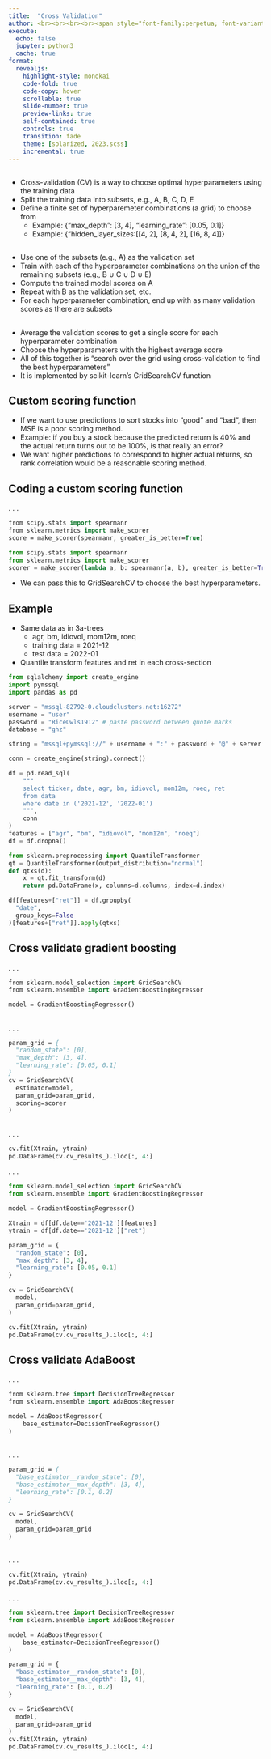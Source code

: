 ```yaml
---
title:  "Cross Validation"
author: <br><br><br><br><span style="font-family:perpetua; font-variant:small-caps; color:#606060;">Kerry Back</span><br><br><img src="RiceBusiness-transparent-logo-sm.png"  height=80>
execute:
  echo: false
  jupyter: python3
  cache: true
format: 
  revealjs:
    highlight-style: monokai
    code-fold: true
    code-copy: hover
    scrollable: true
    slide-number: true
    preview-links: true
    self-contained: true
    controls: true
    transition: fade
    theme: [solarized, 2023.scss]
    incremental: true
---
```


##

- Cross-validation (CV) is a way to choose optimal hyperparameters using the training data
- Split the training data into subsets, e.g., A, B, C, D, E
- Define a finite set of hyperparemeter combinations (a grid) to choose from
  - Example: {"max_depth": [3, 4], "learning_rate": [0.05, 0.1]}
  - Example: {"hidden_layer_sizes:[[4, 2], [8, 4, 2], [16, 8, 4]]}

## 

- Use one of the subsets (e.g., A) as the validation set
- Train with each of the hyperparameter combinations on the union of the remaining subsets (e.g., B $\cup$ C $\cup$ D $\cup$ E)
- Compute the trained model scores on A
- Repeat with B as the validation set, etc.
- For each hyperparameter combination, end up with as many validation scores as there are subsets

##

- Average the validation scores to get a single score for each hyperparameter combination
- Choose the hyperparameters with the highest average score
- All of this together is "search over the grid using cross-validation to find the best hyperparameters"
- It is implemented by scikit-learn's GridSearchCV function

## Custom scoring function

- If we want to use predictions to sort stocks into "good" and "bad", then MSE is a poor scoring method.
- Example: if you buy a stock because the predicted return is 40% and the actual return turns out to be 100%, is that really an error?
- We want higher predictions to correspond to higher actual returns, so rank correlation would be a reasonable scoring method.

## Coding a custom scoring function

. . .

```.p
from scipy.stats import spearmanr
from sklearn.metrics import make_scorer
score = make_scorer(spearmanr, greater_is_better=True)
```

```python
from scipy.stats import spearmanr
from sklearn.metrics import make_scorer
scorer = make_scorer(lambda a, b: spearmanr(a, b), greater_is_better=True)
```

- We can pass this to GridSearchCV to choose the best hyperparameters.

## Example

- Same data as in 3a-trees
  - agr, bm, idiovol, mom12m, roeq
  - training data = 2021-12
  - test data = 2022-01
- Quantile transform features and ret in each cross-section



```python
from sqlalchemy import create_engine
import pymssql
import pandas as pd

server = "mssql-82792-0.cloudclusters.net:16272"
username = "user"
password = "RiceOwls1912" # paste password between quote marks
database = "ghz"

string = "mssql+pymssql://" + username + ":" + password + "@" + server + "/" + database

conn = create_engine(string).connect()

df = pd.read_sql(
    """
    select ticker, date, agr, bm, idiovol, mom12m, roeq, ret
    from data
    where date in ('2021-12', '2022-01')
    """, 
    conn
)
features = ["agr", "bm", "idiovol", "mom12m", "roeq"]
df = df.dropna()
```



```python
from sklearn.preprocessing import QuantileTransformer
qt = QuantileTransformer(output_distribution="normal")
def qtxs(d):
    x = qt.fit_transform(d)
    return pd.DataFrame(x, columns=d.columns, index=d.index)

df[features+["ret"]] = df.groupby(
  "date", 
  group_keys=False
)[features+["ret"]].apply(qtxs)
```

## Cross validate gradient boosting

. . .

```.p
from sklearn.model_selection import GridSearchCV
from sklearn.ensemble import GradientBoostingRegressor

model = GradientBoostingRegressor()
```

##

. . .

```.p
param_grid = {
  "random_state": [0],
  "max_depth": [3, 4], 
  "learning_rate": [0.05, 0.1]
}
cv = GridSearchCV(
  estimator=model,
  param_grid=param_grid,
  scoring=scorer
)
```

##

. . .

```.p
cv.fit(Xtrain, ytrain)
pd.DataFrame(cv.cv_results_).iloc[:, 4:]
```

. . .

```python
from sklearn.model_selection import GridSearchCV
from sklearn.ensemble import GradientBoostingRegressor

model = GradientBoostingRegressor()

Xtrain = df[df.date=='2021-12'][features]
ytrain = df[df.date=='2021-12']["ret"]

param_grid = {
  "random_state": [0],
  "max_depth": [3, 4], 
  "learning_rate": [0.05, 0.1]
}

cv = GridSearchCV(
  model,
  param_grid=param_grid,
)

cv.fit(Xtrain, ytrain)
pd.DataFrame(cv.cv_results_).iloc[:, 4:]
```

## Cross validate AdaBoost

. . .

```.p
from sklearn.tree import DecisionTreeRegressor
from sklearn.ensemble import AdaBoostRegressor

model = AdaBoostRegressor(
    base_estimator=DecisionTreeRegressor()
)
```

## 

. . .

```.p
param_grid = {
  "base_estimator__random_state": [0],
  "base_estimator__max_depth": [3, 4],
  "learning_rate": [0.1, 0.2]
}

cv = GridSearchCV(
  model,
  param_grid=param_grid
)
```

##

. . .

```.p
cv.fit(Xtrain, ytrain)
pd.DataFrame(cv.cv_results_).iloc[:, 4:]
```

. . .

```python
from sklearn.tree import DecisionTreeRegressor
from sklearn.ensemble import AdaBoostRegressor

model = AdaBoostRegressor(
    base_estimator=DecisionTreeRegressor()
)

param_grid = {
  "base_estimator__random_state": [0],
  "base_estimator__max_depth": [3, 4],
  "learning_rate": [0.1, 0.2]
}

cv = GridSearchCV(
  model,
  param_grid=param_grid
)
cv.fit(Xtrain, ytrain)
pd.DataFrame(cv.cv_results_).iloc[:, 4:]
```
